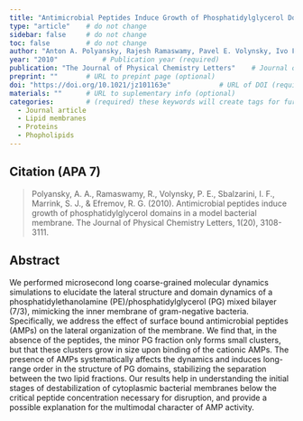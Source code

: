 ```yaml
---
title: "Antimicrobial Peptides Induce Growth of Phosphatidylglycerol Domains in a Model Bacterial Membrane"          # Paper title (required)
type: "article"    # do not change
sidebar: false     # do not change
toc: false         # do not change
author: "Anton A. Polyansky, Rajesh Ramaswamy, Pavel E. Volynsky, Ivo F. Sbalzarini, Siewert J. Marrink, and Roman G. Efremov"         # Paper authors (required)
year: "2010"           # Publication year (required)
publication: "The Journal of Physical Chemistry Letters"    # Journal or similar (required)
preprint: ""       # URL to prepint page (optional)  
doi: "https://doi.org/10.1021/jz101163e"            # URL of DOI (required)  
materials: ""      # URL to suplementary info (optional)
categories:        # (required) these keywords will create tags for further filtering. 
  - Journal article
  - Lipid membranes
  - Proteins
  - Phopholipids
---
```


<!-- 
The info below is just an example. 

Both fields are required and they have to be replaced with the respective info for each paper. 

Please notice the `> ` symbol before the citation, it gives it additional styling.  
-->

## Citation (APA 7)      

> Polyansky, A. A., Ramaswamy, R., Volynsky, P. E., Sbalzarini, I. F., Marrink, S. J., & Efremov, R. G. (2010). Antimicrobial peptides induce growth of phosphatidylglycerol domains in a model bacterial membrane. The Journal of Physical Chemistry Letters, 1(20), 3108-3111.

## Abstract

We performed microsecond long coarse-grained molecular dynamics simulations to elucidate the lateral structure and domain dynamics of a phosphatidylethanolamine (PE)/phosphatidylglycerol (PG) mixed bilayer (7/3), mimicking the inner membrane of gram-negative bacteria. Specifically, we address the effect of surface bound antimicrobial peptides (AMPs) on the lateral organization of the membrane. We find that, in the absence of the peptides, the minor PG fraction only forms small clusters, but that these clusters grow in size upon binding of the cationic AMPs. The presence of AMPs systematically affects the dynamics and induces long-range order in the structure of PG domains, stabilizing the separation between the two lipid fractions. Our results help in understanding the initial stages of destabilization of cytoplasmic bacterial membranes below the critical peptide concentration necessary for disruption, and provide a possible explanation for the multimodal character of AMP activity.